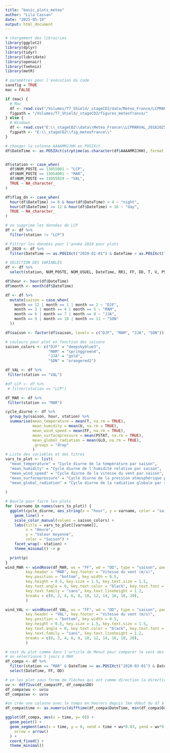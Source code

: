```yaml
---
title: "basic_plots_meteo"
author: "Lila Cassan"
date: "2025-05-19"
output: html_document
---
```


```r
# chargement des librairies
library(ggplot2)
library(dplyr)
library(tidyr)
library(lubridate)
library(openair)
library(foehnix)
library(metR)

# paramètres pour l'exécution du code
savefig = TRUE
mac = FALSE
```

```r
if (mac) {
  # Mac
  df <- read.csv("/Volumes/T7_Shield/_stageCO2/data/Meteo_France/LCPMARVAL_20162025.csv", header = TRUE, sep = ",")
  figpath = "/Volumes/T7_Shield/_stageCO2/figures_meteofrance/"
} else {
  # Windows
  df <- read.csv("E:\\_stageCO2\\data\\Meteo_France\\LCPMARVAL_20162025.csv", header = TRUE, sep = ",")
  figpath <- "E:\\_stageCO2\\fig_meteofrance\\"
}
```

```r
# changer la colonne AAAAMMJJHH en POSIXct
df$DateTime <- as.POSIXct(strptime(as.character(df$AAAAMMJJHH), format = "%Y%m%d%H"), tz = "UTC")


df$station <- case_when(
  df$NUM_POSTE == 13055001 ~ "LCP",
  df$NUM_POSTE == 13054001 ~ "MAR",
  df$NUM_POSTE == 13055029 ~ "VAL",
  TRUE ~ NA_character_
)

df$flag_dn <- case_when(
  hour(df$DateTime) >= 0 & hour(df$DateTime) < 4 ~ "night",
  hour(df$DateTime) >= 12 & hour(df$DateTime) < 16 ~ "day",
  TRUE ~ NA_character_
)

# on supprime les données de LCP
df <- df %>%
  filter(station != "LCP")

# Filtrer les données pour l'année 2020 pour plots
df_2020 <- df %>%
  filter(DateTime >= as.POSIXct("2020-01-01") & DateTime < as.POSIXct("2021-01-01"))

# SELECTION DES VARIABLES
df <- df %>%
  select(station, NUM_POSTE, NOM_USUEL, DateTime, RR1, FF, DD, T, U, PSTAT, GLO)

df$hour <- hour(df$DateTime)
df$month <- month(df$DateTime)

df <- df %>%
  mutate(saison = case_when(
    month == 12 | month == 1 | month == 2 ~ "DJF",
    month == 3 | month == 4 | month == 5 ~ "MAM",
    month == 6 | month == 7 | month == 8 ~ "JJA",
    month == 9 | month == 10 | month == 11 ~ "SON"
  ))

df$saison <- factor(df$saison, levels = c("DJF", "MAM", "JJA", "SON"))

# couleurs pour plot en fonction des saisons
saison_colors <- c("DJF" = "deepskyblue3",    
                   "MAM" = "springgreen4",
                   "JJA" = "gold",     
                   "SON" = "orangered1")

df_VAL <- df %>%
 filter(station == "VAL")

#df_LCP <- df %>%
 # filter(station == "LCP")

df_MAR <- df %>%
 filter(station == "MAR")


```

```r
cycle_diurne <- df %>%
  group_by(saison, hour, station) %>%
  summarise(mean_temperature = mean(T, na.rm = TRUE),
            mean_humidity = mean(U, na.rm = TRUE),
            mean_wind_speed = mean(FF, na.rm = TRUE),
            mean_surfacepressure = mean(PSTAT, na.rm = TRUE),
            mean_global_radiation = mean(GLO, na.rm = TRUE),
            .groups = "drop"
            )
# Liste des variables et des titres
vars_to_plot <- list(
  "mean_temperature" = "Cycle diurne de la température par saison",
  "mean_humidity" = "Cycle diurne de l'humidité relative par saison",
  "mean_wind_speed" = "Cycle diurne de la vitesse du vent par saison",
  "mean_surfacepressure" = "Cycle diurne de la pression atmosphérique par saison",
  "mean_global_radiation" = "Cycle diurne de la radiation globale par saison"
  
)

# Boucle pour faire les plots
for (varname in names(vars_to_plot)) {
  ggplot(cycle_diurne, aes_string(x = "hour", y = varname, color = "saison")) +
    geom_line() +
    scale_color_manual(values = saison_colors) +
    labs(title = vars_to_plot[[varname]],
         x = "Heure",
         y = "Valeur moyenne",
         color = "Saison") +
    facet_wrap(~ station) +
    theme_minimal() -> p

  print(p)
}
wind_MAR <- windRose(df_MAR, ws = "FF", wd = "DD", type = "saison", paddle = F, border = T,
         key.header = "MAR", key.footer = "Vitesse du vent (m/s)", 
         key.position = "bottom", key.width = 0.5, 
         key.height = 0.5, key.size = 1.5, key.text.size = 1.5, 
         key.text.angle = 0, key.text.color = "black", key.text.font = 2, 
         key.text.family = "sans", key.text.lineheight = 1.2,
         breaks = c(0, 2, 4, 6, 8, 10, 12, 14, 16, 18, 20),
         )

wind_VAL <- windRose(df_VAL, ws = "FF", wd = "DD", type = "saison", paddle = F, border = T,
         key.header = "VAL", key.footer = "Vitesse du vent (m/s)", 
         key.position = "bottom", key.width = 0.5, 
         key.height = 0.5, key.size = 1.5, key.text.size = 1.5, 
         key.text.angle = 0, key.text.color = "black", key.text.font = 2, 
         key.text.family = "sans", key.text.lineheight = 1.2,
         breaks = c(0, 2, 4, 6, 8, 10, 12, 14, 16, 18, 20),
         )
```

```r
# test du plot comme dans l'article de Menut pour comparer le vent des observations et des réanalyses ERA5
# on sélectionne 5 jours à MAR
df_compa <- df %>%
  filter(station == "MAR" & DateTime >= as.POSIXct("2020-03-01") & DateTime < as.POSIXct("2020-03-06")) %>%
  select(DateTime, FF, DD)

# on les plot sous forme de flèches qui ont comme direction la direction du vent et comme norme la vitesse du vent mais avec un y qui veut rien dired du coup
uv <- ddff2uv(df_compa$FF, df_compa$DD)
df_compa$wu <- uv$u
df_compa$wv <- uv$v

#on crée une colonne avec le temps en heurers depuis lme début du df à partir de la colonned DateTime en posixct
df_compa$time <- as.numeric(difftime(df_compa$DateTime, min(df_compa$DateTime), units = "hours"))

ggplot(df_compa, aes(x = time, y= 0)) +
  geom_point() +
  geom_segment(aes(x = time, y = 0, xend = time + wu*0.03, yend = wv*0.03),
    arrow = arrow()
  ) +
  coord_fixed() +
  theme_minimal()

```
